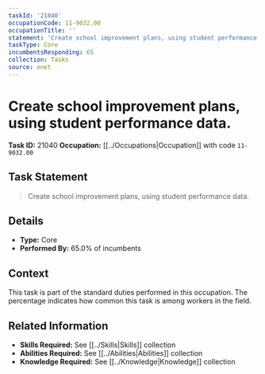 ```yaml
---
taskId: '21040'
occupationCode: 11-9032.00
occupationTitle: ''
statement: 'Create school improvement plans, using student performance data.'
taskType: Core
incumbentsResponding: 65
collection: Tasks
source: onet
---
```

# Create school improvement plans, using student performance data.

**Task ID:** 21040
**Occupation:** [[../Occupations|Occupation]] with code `11-9032.00`

## Task Statement

> Create school improvement plans, using student performance data.

## Details

- **Type:** Core
- **Performed By:** 65.0% of incumbents

## Context

This task is part of the standard duties performed in this occupation. The percentage indicates how common this task is among workers in the field.

## Related Information

- **Skills Required:** See [[../Skills|Skills]] collection
- **Abilities Required:** See [[../Abilities|Abilities]] collection
- **Knowledge Required:** See [[../Knowledge|Knowledge]] collection
